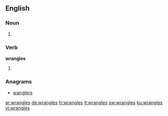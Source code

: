 
==English==

===Noun===
{{head|en}}

# {{plural of|wrangle}}

===Verb===
'''wrangles'''

# {{en-third-person singular of|wrangle}}

===Anagrams===
* [[wanglers#English|wanglers]]

[[ar:wrangles]]
[[de:wrangles]]
[[fr:wrangles]]
[[it:wrangles]]
[[sw:wrangles]]
[[ku:wrangles]]
[[vi:wrangles]]